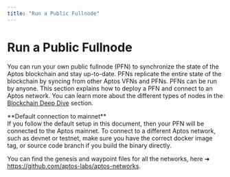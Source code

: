 ```yaml
---
title: "Run a Public Fullnode"
---
```



# Run a Public Fullnode

You can run your own public fullnode (PFN) to synchronize the state of the Aptos blockchain and stay
up-to-date. PFNs replicate the entire state of the blockchain by syncing from other Aptos VFNs and PFNs. PFNs
can be run by anyone. This section explains how to deploy a PFN and connect to an Aptos network. You can learn
more about the different types of nodes in the [Blockchain Deep Dive](../blockchain/learn-about-aptos/blockchain.mdx) section.

<Callout type="info">
**Default connection to mainnet**<br />
If you follow the default setup in this document, then your PFN will be connected to the Aptos mainnet. To connect
to a different Aptos network, such as devnet or testnet, make sure you have the correct docker image tag, or source
code branch if you build the binary directly.

You can find the genesis and waypoint files for all the networks, here ➜ https://github.com/aptos-labs/aptos-networks.
</Callout>
